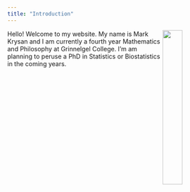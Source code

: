 ```yaml
---
title: "Introduction"
---
```



<img style="float: right; width:30%; height:30%;" src="photo.png"> Hello! Welcome to my website. My name is Mark Krysan and I am currently a fourth year Mathematics and Philosophy at Grinnelgel College. I'm am planning to peruse a PhD in Statistics or Biostatistics in the coming years. 